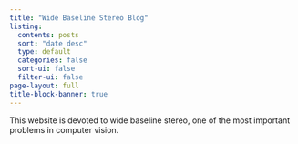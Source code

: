 ```yaml
---
title: "Wide Baseline Stereo Blog"
listing:
  contents: posts
  sort: "date desc"
  type: default
  categories: false
  sort-ui: false
  filter-ui: false
page-layout: full
title-block-banner: true
---
```


This website is devoted to wide baseline stereo, one of the most important problems in computer vision.